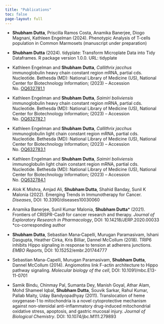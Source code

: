 ```yaml
---
title: "Publications"
toc: false
page-layout: full
---
```


-   **Shubham Dutta**, Priscilla Ramos Costa, Anamika Banerjee, Diogo Magnani, Kathleen Engelman (2024). Phenotypic Analysis of T-cells population in Common Marmosets (manuscript under preparation)

-   **Shubham Dutta** (2024). tidyplate: Transform Microplate Data into Tidy Dataframes. R package version 1.0.0. URL: [tidyplate](https://CRAN.R-project.org/package=tidyplate){target="_blank" style="text-decoration: none"}

-   Kathleen Engelman and **Shubham** **Dutta**, *Callithrix jacchus* immunoglobulin heavy chain constant region mRNA, partial cds. Nucleotide. Bethesda (MD): National Library of Medicine (US), National Center for Biotechnology Information; (2023) – Accession No. [OQ632781.1](https://www.ncbi.nlm.nih.gov/nuccore/OQ632781.1/)

-   Kathleen Engelman and **Shubham** **Dutta**, *Saimiri boliviensis* immunoglobulin heavy chain constant region mRNA, partial cds. Nucleotide. Bethesda (MD): National Library of Medicine (US), National Center for Biotechnology Information; (2023) – Accession No. [OQ632782.1](https://www.ncbi.nlm.nih.gov/nuccore/OQ632782.1)

-   Kathleen Engelman and **Shubham** **Dutta**, *Callithrix jacchus* immunoglobulin light chain constant region mRNA, partial cds. Nucleotide. Bethesda (MD): National Library of Medicine (US), National Center for Biotechnology Information; (2023) – Accession No. [OQ632783.1](https://www.ncbi.nlm.nih.gov/nuccore/OQ632783.1)

-   Kathleen Engelman and **Shubham** **Dutta**, *Saimiri boliviensis* immunoglobulin light chain constant region mRNA, partial cds. Nucleotide. Bethesda (MD): National Library of Medicine (US), National Center for Biotechnology Information; (2023) – Accession No. [OQ632784.1](https://www.ncbi.nlm.nih.gov/nuccore/OQ632784.1)

-   Alok K Mishra, Amjad Ali, **Shubham Dutta**, Shahid Banday, Sunil K Malonia (2022). Emerging Trends in Immunotherapy for Cancer. *Diseases*, DOI: [10.3390/diseases10030060](https://doi.org/10.3390/diseases10030060){target="_blank" style="text-decoration: none"}

-   Anamika Banerjee, Sunil Kumar Malonia, **Shubham Dutta**\* (2021). Frontiers of CRISPR-Cas9 for cancer research and therapy. *Journal of Exploratory Research in Pharmacology*, DOI: [10.14218/JERP.2020.00033](https://dx.doi.org/10.14218/JERP.2020.00033){target="_blank" style="text-decoration: none"}<br> \*co-corresponding author

-   **Shubham Dutta**, Sebastian Mana‐Capelli, Murugan Paramasivam, Ishani Dasgupta, Heather Cirka, Kris Billiar, Dannel McCollum (2018). TRIP6 inhibits Hippo signaling in response to tension at adherens junctions. *EMBO Reports*, DOI: [10.15252/embr.201744777](https://doi.org/10.15252/embr.201744777){target="_blank" style="text-decoration: none"}

-   Sebastian Mana-Capelli, Murugan Paramasivam, **Shubham Dutta**, Dannel McCollum (2014). Angiomotins link F-actin architecture to Hippo pathway signaling. *Molecular biology of the cell*, DOI: [10.1091/mbc.E13-11-0701](https://dx.doi.org/10.1091%2Fmbc.E13-11-0701){target="_blank" style="text-decoration: none"}

-   Samik Bindu, Chinmay Pal, Sumanta Dey, Manish Goyal, Athar Alam, Mohd Shameel Iqbal, **Shubham Dutta**, Souvik Sarkar, Rahul Kumar, Pallab Maity, Uday Bandyopadhyay (2011). Translocation of heme oxygenase-1 to mitochondria is a novel cytoprotective mechanism against non-steroidal anti-inflammatory drug-induced mitochondrial oxidative stress, apoptosis, and gastric mucosal injury. *Journal of Biological Chemistry*. DOI: [10.1074/jbc.M111.279893](https://doi.org/10.1074/jbc.m111.279893){target="_blank" style="text-decoration: none"}
